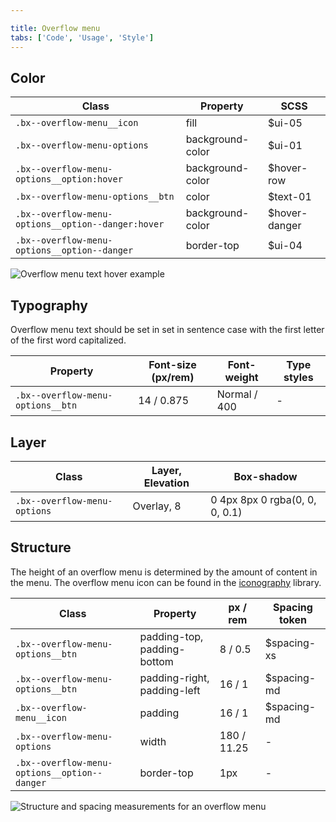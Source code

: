 ```yaml
---

title: Overflow menu
tabs: ['Code', 'Usage', 'Style']
---
```


## Color

| Class                                              | Property         | SCSS          |
| -------------------------------------------------- | ---------------- | ------------- |
| `.bx--overflow-menu__icon`                         | fill             | $ui-05        |
| `.bx--overflow-menu-options`                       | background-color | $ui-01        |
| `.bx--overflow-menu-options__option:hover`         | background-color | $hover-row    |
| `.bx--overflow-menu-options__btn`                  | color            | $text-01      |
| `.bx--overflow-menu-options__option--danger:hover` | background-color | $hover-danger |
| `.bx--overflow-menu-options__option--danger`       | border-top       | $ui-04        |

<ImageComponent fixed="default" caption="Text and warning hover examples for overflow menu">

![Overflow menu text hover example](images/overflow-menu-style-1.png)

</ImageComponent>

## Typography

Overflow menu text should be set in set in sentence case with the first letter of the first word capitalized.

| Property                          | Font-size (px/rem) | Font-weight  | Type styles |
| --------------------------------- | ------------------ | ------------ | ----------- |
| `.bx--overflow-menu-options__btn` | 14 / 0.875         | Normal / 400 | -           |

## Layer

| Class                        | Layer, Elevation | Box-shadow                     |
| ---------------------------- | ---------------- | ------------------------------ |
| `.bx--overflow-menu-options` | Overlay, 8       | 0 4px 8px 0 rgba(0, 0, 0, 0.1) |

## Structure

The height of an overflow menu is determined by the amount of content in the menu. The overflow menu icon can be found in the [iconography](/style/iconography/library) library.

| Class                                        | Property                    | px / rem    | Spacing token |
| -------------------------------------------- | --------------------------- | ----------- | ------------- |
| `.bx--overflow-menu-options__btn`            | padding-top, padding-bottom | 8 / 0.5     | $spacing-xs   |
| `.bx--overflow-menu-options__btn`            | padding-right, padding-left | 16 / 1      | $spacing-md   |
| `.bx--overflow-menu__icon`                   | padding                     | 16 / 1      | $spacing-md   |
| `.bx--overflow-menu-options`                 | width                       | 180 / 11.25 | -             |
| `.bx--overflow-menu-options__option--danger` | border-top                  | 1px         | -             |

<ImageComponent fixed="default">

![Structure and spacing measurements for an overflow menu](images/overflow-menu-style-3.png)

</ImageComponent>
